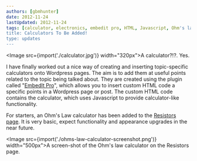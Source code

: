 ```yaml
---
authors: [gbmhunter]
date: 2012-11-24
lastUpdated: 2012-11-24
tags: [calculator, electronics, embedit pro, HTML, Javascript, Ohm's law, resistors, topic-specific, Wordpress]
title: Calculators To Be Added!
type: updates
---
```


<Image src={import('./calculator.jpg')} width="320px">A calculator?!?. Yes.</Image>

I have finally worked out a nice way of creating and inserting topic-specific calculators onto Wordpress pages. The aim is to add them at useful points related to the topic being talked about. They are created using the plugin called "[EmbedIt Pro](http://wordpress.org/extend/plugins/embedit-pro/)", which allows you to insert custom HTML code a specific points in a Wordpress page or post. The custom HTML code contains the calculator, which uses Javascript to provide calculator-like functionality.

For starters, an Ohm's Law calculator has been added to the [Resistors page](/electronics/components/resistors). It is very basic, expect functionality and appearance upgrades in the near future.

<Image src={import('./ohms-law-calculator-screenshot.png')} width="500px">A screen-shot of the Ohm's law calculator on the Resistors page.</Image>

